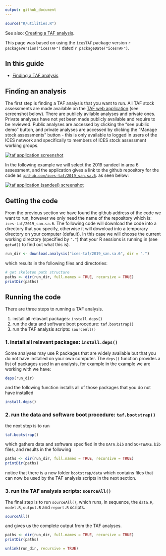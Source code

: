 ```yaml
---
output: github_document
---
```


```r
source("R/utilities.R")
```

See also:
[Creating a TAF analysis](Creating-a-TAF-analysis).

This page was based on using the `icesTAF` package version ```r packageVersion("icesTAF")```
dated ```r packageDate("icesTAF")```.

## In this guide

* [Finding a TAF analysis](#finding-a-taf-analysis)


## Finding an analysis

The first step is finding a TAF analysis that you want to run.  All TAF stock assessments
are made available on the [TAF web application](https://taf.ices.dk/app/about) 
(see screenshot below). There are publicly avilable analyses and private ones.  Private 
analyses have not yet been made publicly available and require to be reviewed. Public 
analyses are accessed by clicking the "see publlic demo" button, and private analyses are 
accessed by clicking the "Manage stock assessments" button - this is only available to 
logged in users of the ICES network and specifically to members of ICES stock assessment 
working groups.

[![taf application screenshot](img/taf-app.png)](https://taf.ices.dk/app/about)

In the following example we will select the 2019 sandeel in area 6 assessment, and the 
application gives a link to the github repository for the code as 
[`github.com/ices-taf/2019_san.sa.6`](https://github.com/ices-taf/2019_san.sa.6). 
as seen below:

[![taf application (sandeel) screenshot](img/taf-app-sandeel.png)](https://taf.ices.dk/app/demo#!/2019/san.sa.6)


## Getting the code

From the previous section we have found the github address of the code we want to run, however we
only need the name of the repository which is: `ices-taf/2019_san.sa.6`.  The following code
will download the code into a directory that you specify, otherwise it will download
into a temporary directory on your computer (default).  In this case we will choose the current
working directory (specified by `"."`) that your R sessions is running in (see `getwd()` to find out what this is).

```r
run_dir <- download.analysis("ices-taf/2019_san.sa.6", dir = ".")
```

which results in the following files and directories:
```r
# get skeleton path structure
paths <- dir(run_dir, full.names = TRUE, recursive = TRUE)
printDir(paths)
```

## Running the code

There are three steps to running a TAF analysis.

1. install all relavant packages: `install.deps()`
2. run the data and software boot procedure: `taf.bootstrap()`
3. run the TAF analysis scripts: `sourceAll()`

### 1. install all relavant packages: `install.deps()`

Some analyses may use R packages that are widely available but that you do not have installed
on your own computer. The `deps()` function provides a list of packages used in an analysis,
for example in the example we are working with we have:
```r
deps(run_dir)
```

and the following function installs all of those packages that you do not have installed
```r
install.deps()
```

### 2. run the data and software boot procedure: `taf.bootstrap()`

the next step is to run
```r
taf.bootstrap()
```

which gathers data and software specified in the `DATA.bib` and `SOFTWARE.bib` files, and
results in the following
```r
paths <- dir(run_dir, full.names = TRUE, recursive = TRUE)
printDir(paths)
```

notice that there is a new folder `bootstrap/data` which contains files that can now be used
by the TAF analysis scripts in the next section.

### 3. run the TAF analysis scripts: `sourceAll()`

The final step is to run `sourceAll()`, which runs, in sequence, the `data.R`, `model.R`, 
`output.R` and `report.R` scripts.
```r
sourceAll()
```

and gives us the complete output from the TAF analyses.
```r
paths <- dir(run_dir, full.names = TRUE, recursive = TRUE)
printDir(paths)
```


```r
unlink(run_dir, recursive = TRUE)
```
